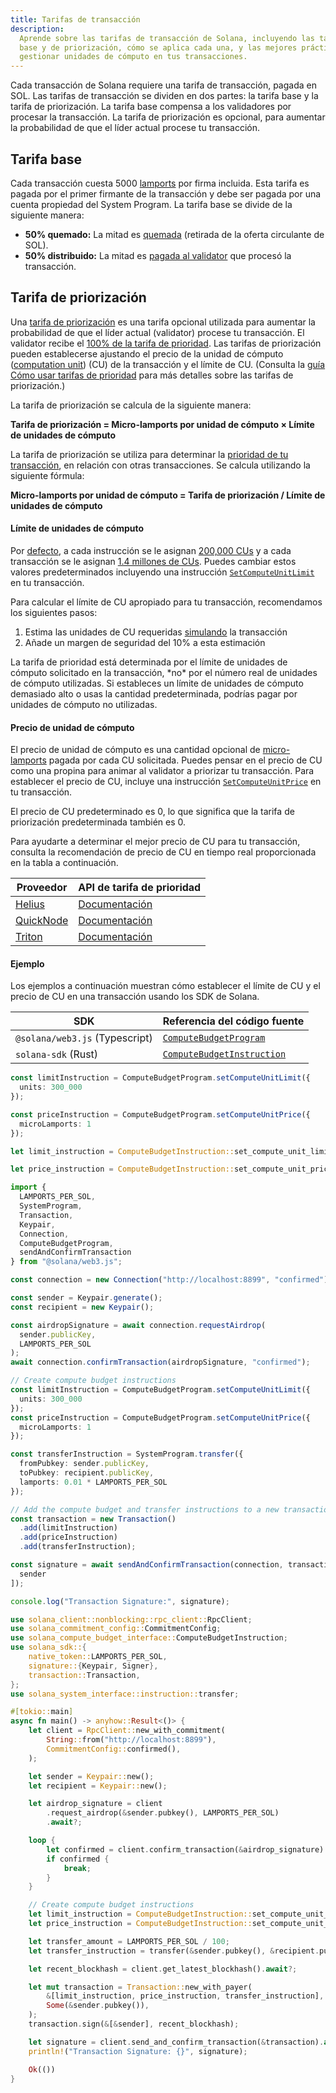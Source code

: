 ```yaml
---
title: Tarifas de transacción
description:
  Aprende sobre las tarifas de transacción de Solana, incluyendo las tarifas
  base y de priorización, cómo se aplica cada una, y las mejores prácticas para
  gestionar unidades de cómputo en tus transacciones.
---
```


Cada transacción de Solana requiere una tarifa de transacción, pagada en SOL.
Las tarifas de transacción se dividen en dos partes: la tarifa base y la tarifa
de priorización. La tarifa base compensa a los validadores por procesar la
transacción. La tarifa de priorización es opcional, para aumentar la
probabilidad de que el líder actual procese tu transacción.

## Tarifa base

Cada transacción cuesta 5000 [lamports](/docs/references/terminology#lamport)
por firma incluida. Esta tarifa es pagada por el primer firmante de la
transacción y debe ser pagada por una cuenta propiedad del System Program. La
tarifa base se divide de la siguiente manera:

- **50% quemado:** La mitad es
  [quemada](https://github.com/anza-xyz/agave/blob/v2.1.13/sdk/fee-calculator/src/lib.rs#L70)
  (retirada de la oferta circulante de SOL).
- **50% distribuido:** La mitad es
  [pagada al validator](https://github.com/anza-xyz/agave/blob/e621336acad4f5d6e5b860eaa1b074b01c99253c/runtime/src/bank/fee_distribution.rs#L58-L62)
  que procesó la transacción.

## Tarifa de priorización

Una
[tarifa de priorización](https://github.com/anza-xyz/agave/blob/v2.2.14/compute-budget/src/compute_budget_limits.rs#L47-L48)
es una tarifa opcional utilizada para aumentar la probabilidad de que el líder
actual (validator) procese tu transacción. El validator recibe el
[100% de la tarifa de prioridad](https://github.com/solana-foundation/solana-improvement-documents/blob/main/proposals/0096-reward-collected-priority-fee-in-entirety.md).
Las tarifas de priorización pueden establecerse ajustando el precio de la unidad
de cómputo ([computation unit](/docs/references/terminology#compute-units)) (CU)
de la transacción y el límite de CU. (Consulta la
[guía Cómo usar tarifas de prioridad](/developers/guides/advanced/how-to-use-priority-fees)
para más detalles sobre las tarifas de priorización.)

La tarifa de priorización se calcula de la siguiente manera:

**Tarifa de priorización = Micro-lamports por unidad de cómputo × Límite de
unidades de cómputo**

La tarifa de priorización se utiliza para determinar la
[prioridad de tu transacción](https://github.com/anza-xyz/agave/blob/v2.2.14/core/src/banking_stage/transaction_scheduler/receive_and_buffer.rs#L646),
en relación con otras transacciones. Se calcula utilizando la siguiente fórmula:

**Micro-lamports por unidad de cómputo = Tarifa de priorización / Límite de
unidades de cómputo**

#### Límite de unidades de cómputo

Por
[defecto](https://github.com/anza-xyz/agave/blob/v2.1.13/compute-budget/src/compute_budget.rs#L149-L197),
a cada instrucción se le asignan
[200,000 CUs](https://github.com/anza-xyz/agave/blob/v2.1.13/compute-budget/src/compute_budget_limits.rs#L10)
y a cada transacción se le asignan
[1.4 millones de CUs](https://github.com/anza-xyz/agave/blob/v2.1.13/compute-budget/src/compute_budget_limits.rs#L14).
Puedes cambiar estos valores predeterminados incluyendo una instrucción
[`SetComputeUnitLimit`](https://github.com/anza-xyz/agave/blob/v2.1.13/sdk/src/compute_budget.rs#L42-L44)
en tu transacción.

Para calcular el límite de CU apropiado para tu transacción, recomendamos los
siguientes pasos:

1. Estima las unidades de CU requeridas
   [simulando](/developers/guides/advanced/how-to-request-optimal-compute) la
   transacción
2. Añade un margen de seguridad del 10% a esta estimación

<Callout type="warn">
  La tarifa de prioridad está determinada por el límite de unidades de cómputo
  solicitado en la transacción, *no* por el número real de unidades de cómputo
  utilizadas. Si estableces un límite de unidades de cómputo demasiado alto o
  usas la cantidad predeterminada, podrías pagar por unidades de cómputo no
  utilizadas.
</Callout>

#### Precio de unidad de cómputo

El precio de unidad de cómputo es una cantidad opcional de
[micro-lamports](/docs/references/terminology#micro-lamports) pagada por cada CU
solicitada. Puedes pensar en el precio de CU como una propina para animar al
validator a priorizar tu transacción. Para establecer el precio de CU, incluye
una instrucción
[`SetComputeUnitPrice`](https://github.com/anza-xyz/agave/blob/v2.1.13/sdk/src/compute_budget.rs#L48-L50)
en tu transacción.

<Callout>
  El precio de CU predeterminado es 0, lo que significa que la tarifa de
  priorización predeterminada también es 0.
</Callout>

Para ayudarte a determinar el mejor precio de CU para tu transacción, consulta
la recomendación de precio de CU en tiempo real proporcionada en la tabla a
continuación.

| Proveedor                               | API de tarifa de prioridad                                                        |
| --------------------------------------- | --------------------------------------------------------------------------------- |
| [Helius](https://www.helius.dev/)       | [Documentación](https://docs.helius.dev/solana-apis/priority-fee-api)             |
| [QuickNode](https://www.quicknode.com/) | [Documentación](https://marketplace.quicknode.com/add-on/solana-priority-fee)     |
| [Triton](https://triton.one/)           | [Documentación](https://docs.triton.one/chains/solana/improved-priority-fees-api) |

#### Ejemplo

Los ejemplos a continuación muestran cómo establecer el límite de CU y el precio
de CU en una transacción usando los SDK de Solana.

| SDK                            | Referencia del código fuente                                                                                                   |
| ------------------------------ | ------------------------------------------------------------------------------------------------------------------------------ |
| `@solana/web3.js` (Typescript) | [`ComputeBudgetProgram`](https://github.com/solana-foundation/solana-web3.js/blob/v1.98.0/src/programs/compute-budget.ts#L218) |
| `solana-sdk` (Rust)            | [`ComputeBudgetInstruction`](https://github.com/anza-xyz/agave/blob/v2.1.13/sdk/src/compute_budget.rs#L17-L31)                 |

<CodeTabs storage="compute-budget">

```ts !! title="Typescript"
const limitInstruction = ComputeBudgetProgram.setComputeUnitLimit({
  units: 300_000
});

const priceInstruction = ComputeBudgetProgram.setComputeUnitPrice({
  microLamports: 1
});
```

```rust !! title="Rust"
let limit_instruction = ComputeBudgetInstruction::set_compute_unit_limit(300_000);

let price_instruction = ComputeBudgetInstruction::set_compute_unit_price(1);
```

</CodeTabs>

<CodeTabs storage="compute-budget" flags="r">

```ts !! title="Typescript"
import {
  LAMPORTS_PER_SOL,
  SystemProgram,
  Transaction,
  Keypair,
  Connection,
  ComputeBudgetProgram,
  sendAndConfirmTransaction
} from "@solana/web3.js";

const connection = new Connection("http://localhost:8899", "confirmed");

const sender = Keypair.generate();
const recipient = new Keypair();

const airdropSignature = await connection.requestAirdrop(
  sender.publicKey,
  LAMPORTS_PER_SOL
);
await connection.confirmTransaction(airdropSignature, "confirmed");

// Create compute budget instructions
const limitInstruction = ComputeBudgetProgram.setComputeUnitLimit({
  units: 300_000
});
const priceInstruction = ComputeBudgetProgram.setComputeUnitPrice({
  microLamports: 1
});

const transferInstruction = SystemProgram.transfer({
  fromPubkey: sender.publicKey,
  toPubkey: recipient.publicKey,
  lamports: 0.01 * LAMPORTS_PER_SOL
});

// Add the compute budget and transfer instructions to a new transaction
const transaction = new Transaction()
  .add(limitInstruction)
  .add(priceInstruction)
  .add(transferInstruction);

const signature = await sendAndConfirmTransaction(connection, transaction, [
  sender
]);

console.log("Transaction Signature:", signature);
```

```rust !! title="Rust"
use solana_client::nonblocking::rpc_client::RpcClient;
use solana_commitment_config::CommitmentConfig;
use solana_compute_budget_interface::ComputeBudgetInstruction;
use solana_sdk::{
    native_token::LAMPORTS_PER_SOL,
    signature::{Keypair, Signer},
    transaction::Transaction,
};
use solana_system_interface::instruction::transfer;

#[tokio::main]
async fn main() -> anyhow::Result<()> {
    let client = RpcClient::new_with_commitment(
        String::from("http://localhost:8899"),
        CommitmentConfig::confirmed(),
    );

    let sender = Keypair::new();
    let recipient = Keypair::new();

    let airdrop_signature = client
        .request_airdrop(&sender.pubkey(), LAMPORTS_PER_SOL)
        .await?;

    loop {
        let confirmed = client.confirm_transaction(&airdrop_signature).await?;
        if confirmed {
            break;
        }
    }

    // Create compute budget instructions
    let limit_instruction = ComputeBudgetInstruction::set_compute_unit_limit(300_000);
    let price_instruction = ComputeBudgetInstruction::set_compute_unit_price(1);

    let transfer_amount = LAMPORTS_PER_SOL / 100;
    let transfer_instruction = transfer(&sender.pubkey(), &recipient.pubkey(), transfer_amount);

    let recent_blockhash = client.get_latest_blockhash().await?;

    let mut transaction = Transaction::new_with_payer(
        &[limit_instruction, price_instruction, transfer_instruction],
        Some(&sender.pubkey()),
    );
    transaction.sign(&[&sender], recent_blockhash);

    let signature = client.send_and_confirm_transaction(&transaction).await?;
    println!("Transaction Signature: {}", signature);

    Ok(())
}
```

</CodeTabs>
